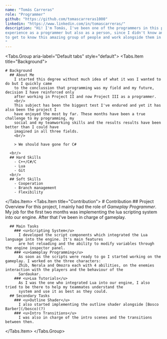 ```yaml
---
name: "Tomás Carreras"
role: "Programmer"
github: "https://github.com/tomascarreras1000"
linkedin: "https://www.linkedin.com/in/tomascarreras/"
description: "Hi! I'm Tomás, I've been one of the programmers in this project. For me, this has been not only a great
experience as a programmer but also as a person, since I didn't know anyone in the team when we started, and I've been lucky enough
to get to know this amazing group of people and work alongside them in what's been a very challenging journey.
"
---
```


<Tabs.Group aria-label="Default tabs" style="default">
  <Tabs.Item title="Background">

    # Background
      ## About Me
        I started this degree without much idea of what it was I wanted to do but I quickly came
        to the conclussion that programming was my field and my future, decision I have reinforced only
        after working in Project II and now Project III as a programmer. 
        <br/>
        This subject has been the biggest test I've endured and yet it has also been the project I 
        have enjoyed the most by far. These months have been a true challenge to my programming, my
        social and my teamworking skills and the results results have been better than I could have 
        imagined in all three fields.
        <br/>
        
        > We should have gone for C#

      <br/>
      ## Hard Skills
        - C++/C#/C
        - Lua
        - Git
      <br/>
      ## Soft Skills
        - Cooperation
        - Branch management
        - Flexibility

  </Tabs.Item>
  <Tabs.Item title="Contribution">
    # Contribution
      ## Project Overview
        For this project, I mainly had the role of *Gameplay Programmer*. My job for the first two months was implementing
        the lua scripting system into our engine. After that I've been in charge of gameplay.

      ## Main Tasks
        ### <u>Scripting System</u>
          I developed the script components which integrated the Lua language into the engine. It's main features
          are hot reloading and the ability to modify variables through the engine inspector panel.
        ### <u>Gameplay Programming</u>
          As soon as the scripts were ready to go I started working on the gameplay. I worked on the three characters:
          Zhib, Nerala and Omozra each with 4 abilities, on the enemies interaction with the players and the behaviour of the
          Sardaukar.
        ### <u>Lua Tutorials</u>
          As I was the one who integrated Lua into our engine, I also tried to be there to help my teammates understand the
          system and use it as best as they could.
      ## Secondary Tasks
        ### <u>Outline Shader</u>
          I also started implementing the outline shader alongside [Bosco Barber](/bosco)(?) 
        ### <u>Intro Transitions</u>
          I was also in charge of the intro scenes and the transitions between then.

  </Tabs.Item>
</Tabs.Group>